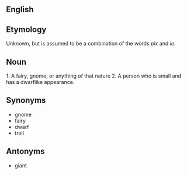 ==English==

==Etymology==
Unknown, but is assumed to be a combination of the words ''pix'' and ''ie''.

==Noun==
1. A fairy, gnome, or anything of that nature
2. A person who is small and has a dwarflike appearance.

==Synonyms==
*gnome
*fairy
*dwarf
*troll

==Antonyms== 
*giant